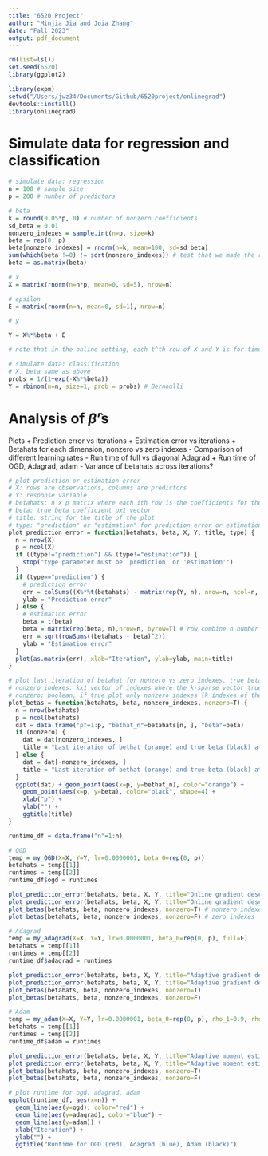 ```yaml
---
title: "6520 Project"
author: "Minjia Jia and Joia Zhang"
date: "Fall 2023"
output: pdf_document
---
```

```r
rm(list=ls())
set.seed(6520)
library(ggplot2)

library(expm)
setwd("/Users/jwz34/Documents/Github/6520project/onlinegrad")
devtools::install()
library(onlinegrad)
```

# Simulate data for regression and classification
```r
# simulate data: regression
n = 100 # sample size
p = 200 # number of predictors

# beta
k = round(0.05*p, 0) # number of nonzero coefficients
sd_beta = 0.01
nonzero_indexes = sample.int(n=p, size=k)
beta = rep(0, p)
beta[nonzero_indexes] = rnorm(n=k, mean=100, sd=sd_beta)
sum(which(beta !=0) != sort(nonzero_indexes)) # test that we made the right indexes nonzero
beta = as.matrix(beta)

# x
X = matrix(rnorm(n=n*p, mean=0, sd=5), nrow=n)

# epsilon
E = matrix(rnorm(n=n, mean=0, sd=1), nrow=n)

# y

Y = X%*%beta + E

# note that in the online setting, each t^th row of X and Y is for time t
```

```r
# simulate data: classification
# X, beta same as above
probs = 1/(1+exp(-X%*%beta))
Y = rbinom(n=n, size=1, prob = probs) # Bernoulli
```

# Analysis of $\hat\beta$'s

Plots
+ Prediction error vs iterations
+ Estimation error vs iterations
+ Betahats for each dimension, nonzero vs zero indexes
- Comparison of different learning rates
- Run time of full vs diagonal Adagrad
+ Run time of OGD, Adagrad, adam
- Variance of betahats across iterations?

```r
# plot prediction or estimation error
# X: rows are observations, columns are predictors
# Y: response variable
# betahats: n x p matrix where each ith row is the coefficients for the ith iteration and the columns are predictors
# beta: true beta coefficient px1 vector
# title: string for the title of the plot
# type: "prediction" or "estimation" for prediction error or estimation error
plot_prediction_error = function(betahats, beta, X, Y, title, type) {
  n = nrow(X)
  p = ncol(X)
  if ((type!="prediction") && (type!="estimation")) {
    stop("type parameter must be 'prediction' or 'estimation'")
  }
  if (type=="prediction") {
    # prediction error
    err = colSums((X%*%t(betahats) - matrix(rep(Y, n), nrow=n, ncol=n, byrow=F))^2) # row of the inside matrix is observation, column is iteration
    ylab = "Prediction error"
  } else {
    # estimation error
    beta = t(beta)
    beta = matrix(rep(beta, n),nrow=n, byrow=T) # row combine n number of t(beta)'s
    err = sqrt(rowSums((betahats - beta)^2))
    ylab = "Estimation error"
  }
  plot(as.matrix(err), xlab="Iteration", ylab=ylab, main=title)
}
```

```r
# plot last iteration of betahat for nonzero vs zero indexes, true beta overlaid
# nonzero_indexes: kx1 vector of indexes where the k-sparse vector true beta has nonzero values
# nonzero: boolean, if true plot only nonzero indexes (k indexes of the true k-sparse beta), otherwise plot zero indexes
plot_betas = function(betahats, beta, nonzero_indexes, nonzero=T) {
  n = nrow(betahats)
  p = ncol(betahats)
  dat = data.frame("p"=1:p, "bethat_n"=betahats[n, ], "beta"=beta)
  if (nonzero) {
    dat = dat[nonzero_indexes, ]
    title = "Last iteration of bethat (orange) and true beta (black) at nonzero indexes"
  } else {
    dat = dat[-nonzero_indexes, ]
    title = "Last iteration of bethat (orange) and true beta (black) at zero indexes"
  }
  ggplot(dat) + geom_point(aes(x=p, y=bethat_n), color="orange") +
    geom_point(aes(x=p, y=beta), color="black", shape=4) +
    xlab("p") +
    ylab("") +
    ggtitle(title)
}
```


```r
runtime_df = data.frame("n"=1:n)

# OGD
temp = my_OGD(X=X, Y=Y, lr=0.0000001, beta_0=rep(0, p))
betahats = temp[[1]]
runtimes = temp[[2]]
runtime_df$ogd = runtimes

plot_prediction_error(betahats, beta, X, Y, title="Online gradient descent (OGD)", type="prediction") # prediction error
plot_prediction_error(betahats, beta, X, Y, title="Online gradient descent (OGD)", type="estimation") # estimation error
plot_betas(betahats, beta, nonzero_indexes, nonzero=T) # nonzero indexes
plot_betas(betahats, beta, nonzero_indexes, nonzero=F) # zero indexes

# Adagrad
temp = my_adagrad(X=X, Y=Y, lr=0.0000001, beta_0=rep(0, p), full=F)
betahats = temp[[1]]
runtimes = temp[[2]]
runtime_df$adagrad = runtimes

plot_prediction_error(betahats, beta, X, Y, title="Adaptive gradient descent (Adagrad)", type="prediction")
plot_prediction_error(betahats, beta, X, Y, title="Adaptive gradient descent (Adagrad)", type="estimation")
plot_betas(betahats, beta, nonzero_indexes, nonzero=T)
plot_betas(betahats, beta, nonzero_indexes, nonzero=F)

# Adam
temp = my_adam(X=X, Y=Y, lr=0.0000001, beta_0=rep(0, p), rho_1=0.9, rho_2=0.999, epsilon=1e-8)
betahats = temp[[1]]
runtimes = temp[[2]]
runtime_df$adam = runtimes

plot_prediction_error(betahats, beta, X, Y, title="Adaptive moment estimation (Adam)", type="prediction")
plot_prediction_error(betahats, beta, X, Y, title="Adaptive moment estimation (Adam)", type="estimation")
plot_betas(betahats, beta, nonzero_indexes, nonzero=T)
plot_betas(betahats, beta, nonzero_indexes, nonzero=F)

# plot runtime for ogd, adagrad, adam
ggplot(runtime_df, aes(x=n)) + 
  geom_line(aes(y=ogd), color="red") +
  geom_line(aes(y=adagrad), color="blue") +
  geom_line(aes(y=adam)) +
  xlab("Iteration") +
  ylab("") +
  ggtitle("Runtime for OGD (red), Adagrad (blue), Adam (black)")
```






